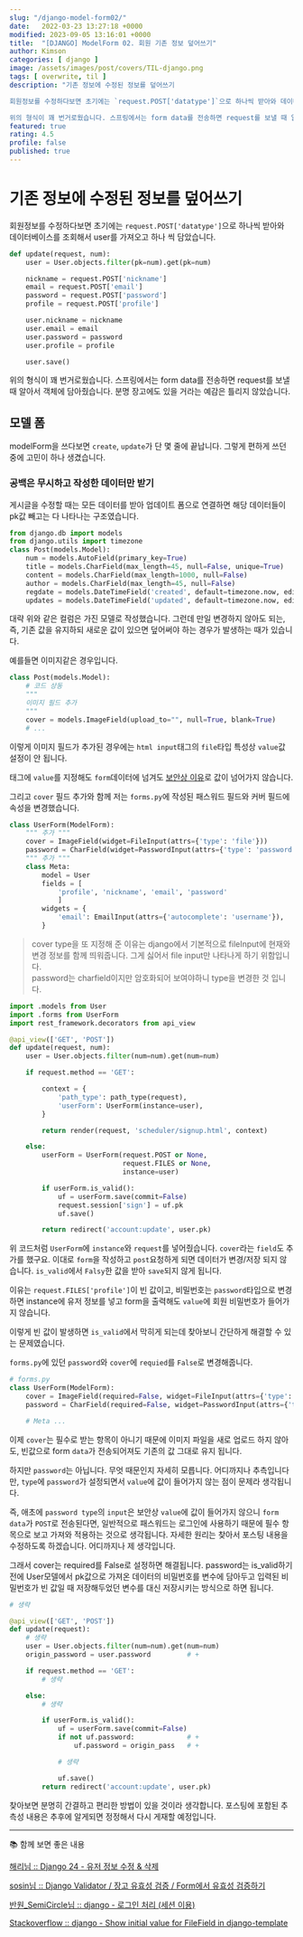 ```yaml
---
slug: "/django-model-form02/"
date:   2022-03-23 13:27:18 +0000
modified: 2023-09-05 13:16:01 +0000
title:  "[DJANGO] ModelForm 02. 회원 기존 정보 덮어쓰기"
author: Kimson
categories: [ django ]
image: /assets/images/post/covers/TIL-django.png
tags: [ overwrite, til ]
description: "기존 정보에 수정된 정보를 덮어쓰기

회원정보를 수정하다보면 초기에는 `request.POST['datatype']`으로 하나씩 받아와 데이터베이스를 조회해서 user를 가져오고 하나 씩 담았습니다.

위의 형식이 꽤 번거로웠습니다. 스프링에서는 form data를 전송하면 request를 보낼 때 알아서 객체에 담아줬습니다. 분명 장고에도 있을 거라는 예감은 틀리지 않았습니다."
featured: true
rating: 4.5
profile: false
published: true
---
```


# 기존 정보에 수정된 정보를 덮어쓰기

회원정보를 수정하다보면 초기에는 `request.POST['datatype']`으로 하나씩 받아와 데이터베이스를 조회해서 user를 가져오고 하나 씩 담았습니다.

```python
def update(request, num):
    user = User.objects.filter(pk=num).get(pk=num)

    nickname = request.POST['nickname']
    email = request.POST['email']
    password = request.POST['password']
    profile = request.POST['profile']

    user.nickname = nickname
    user.email = email
    user.password = password
    user.profile = profile

    user.save()
```

위의 형식이 꽤 번거로웠습니다. 스프링에서는 form data를 전송하면 request를 보낼 때 알아서 객체에 담아줬습니다. 분명 장고에도 있을 거라는 예감은 틀리지 않았습니다.

## 모델 폼

modelForm을 쓰다보면 `create`, `update`가 단 몇 줄에 끝납니다. 그렇게 편하게 쓰던 중에 고민이 하나 생겼습니다.

### 공백은 무시하고 작성한 데이터만 받기

게시글을 수정할 때는 모든 데이터를 받아 업데이트 폼으로 연결하면 해당 데이터들이 pk값 빼고는 다 나타나는 구조였습니다.

```python
from django.db import models
from django.utils import timezone
class Post(models.Model):
    num = models.AutoField(primary_key=True)
    title = models.CharField(max_length=45, null=False, unique=True)
    content = models.CharField(max_length=1000, null=False)
    author = models.CharField(max_length=45, null=False)
    regdate = models.DateTimeField('created', default=timezone.now, editable=False, null=False, blank=False)
    updates = models.DateTimeField('updated', default=timezone.now, editable=False, null=False, blank=False)
```

대략 위와 같은 컬럼은 가진 모델로 작성했습니다. 그런데 만일 변경하지 않아도 되는, 즉, 기존 값을 유지하되 새로운 값이 있으면 덮어써야 하는 경우가 발생하는 때가 있습니다.

예를들면 이미지같은 경우입니다.

```python
class Post(models.Model):
    # 코드 상동
    """
    이미지 필드 추가
    """
    cover = models.ImageField(upload_to="", null=True, blank=True)
    # ...
```

이렇게 이미지 필드가 추가된 경우에는 `html input`태그의 `file`타입 특성상 `value`값 설정이 안 됩니다.

태그에 `value`를 지정해도 `form`데이터에 넘겨도 [보안상 이유](https://jkorpela.fi/forms/file.html#value)로 값이 넘어가지 않습니다.

그리고 `cover` 필드 추가와 함께 저는 `forms.py`에 작성된 패스워드 필드와 커버 필드에 속성을 변경했습니다.

```python
class UserForm(ModelForm):
    """ 추가 """
    cover = ImageField(widget=FileInput(attrs={'type': 'file'}))
    password = CharField(widget=PasswordInput(attrs={'type': 'password', 'autocomplete': 'current-password'}))
    """ 추가 """
    class Meta:
        model = User
        fields = [
            'profile', 'nickname', 'email', 'password'
            ]
        widgets = {
            'email': EmailInput(attrs={'autocomplete': 'username'}),
        }
```

> cover type을 또 지정해 준 이유는 django에서 기본적으로 fileInput에 현재와 변경 정보를 함께 띄워줍니다. 그게 싫어서 file input만 나타나게 하기 위함입니다.  
> password는 charfield이지만 암호화되어 보여야하니 type을 변경한 것 입니다.

```python
import .models from User
import .forms from UserForm
import rest_framework.decorators from api_view

@api_view(['GET', 'POST'])
def update(request, num):
    user = User.objects.filter(num=num).get(num=num)

    if request.method == 'GET':

        context = {
            'path_type': path_type(request),
            'userForm': UserForm(instance=user),
        }

        return render(request, 'scheduler/signup.html', context)

    else:
        userForm = UserForm(request.POST or None,
                            request.FILES or None,
                            instance=user)

        if userForm.is_valid():
            uf = userForm.save(commit=False)
            request.session['sign'] = uf.pk
            uf.save()

        return redirect('account:update', user.pk)
```

위 코드처럼 `UserForm`에 `instance`와 `request`를 넣어줬습니다. `cover`라는 `field`도 추가를 했구요. 이대로 `form`을 작성하고 `post`요청하게 되면 데이터가 변경/저장 되지 않습니다. `is_valid`에서 `Falsy`한 값을 받아 `save`되지 않게 됩니다.

이유는 `request.FILES['profile']`이 빈 값이고, 비밀번호는 `password`타입으로 변경하면 instance에 유저 정보를 넣고 form을 출력해도 `value`에 회원 비밀번호가 들어가지 않습니다.

이렇게 빈 값이 발생하면 `is_valid`에서 막히게 되는데 찾아보니 간단하게 해결할 수 있는 문제였습니다.

`forms.py`에 있던 `password`와 `cover`에 `requied`를 `False`로 변경해줍니다.

```python
# forms.py
class UserForm(ModelForm):
    cover = ImageField(required=False, widget=FileInput(attrs={'type': 'file'}))
    password = CharField(required=False, widget=PasswordInput(attrs={'type': 'password', 'autocomplete': 'current-password'}))

    # Meta ...
```

이제 `cover`는 필수로 받는 항목이 아니기 때문에 이미지 파일을 새로 업로드 하지 않아도, 빈값으로 form `data`가 전송되어져도 기존의 값 그대로 유지 됩니다.

하지만 `password`는 아닙니다. 무엇 때문인지 자세히 모릅니다. <span class="text-danger fw-bold">어디까지나 추측입니다만</span>, `type`에 `password`가 설정되면서 `value`에 값이 들어가지 않는 점이 문제라 생각됩니다.

즉, 애초에 `password type`의 `input`은 보안상 `value`에 값이 들어가지 않으니 `form data`가 `POST`로 전송된다면, 일반적으로 패스워드는 로그인에 사용하기 때문에 필수 항목으로 보고 가져와 적용하는 것으로 생각됩니다. 자세한 원리는 찾아서 포스팅 내용을 수정하도록 하겠습니다. 어디까지나 제 생각입니다.

그래서 cover는 required를 False로 설정하면 해결됩니다. password는 is_valid하기 전에 User모델에서 pk값으로 가져온 데이터의 비밀번호를 변수에 담아두고 입력된 비밀번호가 빈 값일 때 저장해두었던 변수를 대신 저장시키는 방식으로 하면 됩니다.

```python
# 생략

@api_view(['GET', 'POST'])
def update(request):
    # 생략
    user = User.objects.filter(num=num).get(num=num)
    origin_password = user.password         # +

    if request.method == 'GET':
        # 생략

    else:
        # 생략

        if userForm.is_valid():
            uf = userForm.save(commit=False)
            if not uf.password:             # +
                uf.password = origin_pass   # +

            # 생략

            uf.save()
        return redirect('account:update', user.pk)
```

찾아보면 분명히 간결하고 편리한 방법이 있을 것이라 생각합니다. 포스팅에 포함된 추측성 내용은 추후에 알게되면 정정해서 다시 게재할 예정입니다.

---

📚 함께 보면 좋은 내용

[해리님 :: Django 24 - 유저 정보 수정 & 삭제](https://tothefullest08.github.io/django/2019/06/19/Django24_accounts4_update_delete_password/)

[sosin님 :: Django Validator / 장고 유효성 검증 / Form에서 유효성 검증하기](https://programmers-sosin.tistory.com/entry/Django-Validator-%EC%9E%A5%EA%B3%A0-%EC%9C%A0%ED%9A%A8%EC%84%B1-%EA%B2%80%EC%A6%9D-Form%EC%97%90%EC%84%9C-%EC%9C%A0%ED%9A%A8%EC%84%B1-%EA%B2%80%EC%A6%9D%ED%95%98%EA%B8%B0)

[반원\_SemiCircle님 :: django - 로그인 처리 (세션 이용)](https://gosmcom.tistory.com/143)

[Stackoverflow :: django - Show initial value for FileField in django-template](https://stackoverflow.com/questions/37475302/show-initial-value-for-filefield-in-django-template)
